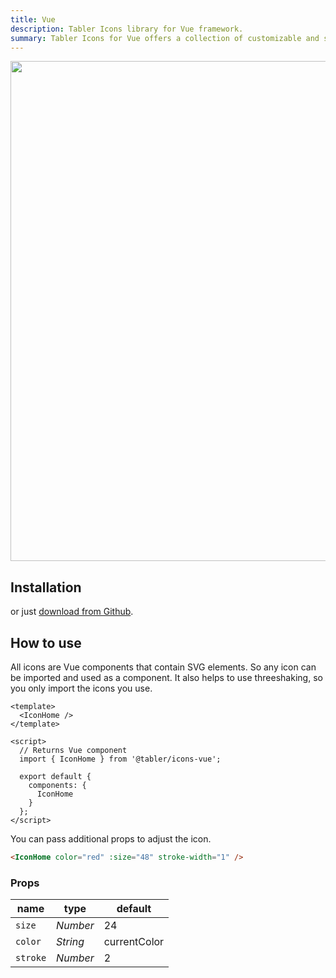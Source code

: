 ```yaml
---
title: Vue
description: Tabler Icons library for Vue framework.
summary: Tabler Icons for Vue offers a collection of customizable and scalable icons designed for use in Vue applications, providing a powerful tool for creating modern and engaging interfaces.
---
```


<img src="/docs/icons/package-vue.png" alt="" width="1400" height="800" />


## Installation

<TabsPackage name="@tabler/icons-vue" />

or just [download from Github](https://github.com/tabler/tabler-icons/releases).

## How to use

All icons are Vue components that contain SVG elements. So any icon can be imported and used as a component. It also helps to use threeshaking, so you only import the icons you use.

```vue
<template>
  <IconHome />
</template>

<script>
  // Returns Vue component
  import { IconHome } from '@tabler/icons-vue';

  export default {
    components: {
      IconHome
    }
  };
</script>
```

You can pass additional props to adjust the icon.

```html
<IconHome color="red" :size="48" stroke-width="1" />
```

### Props

| name          | type     | default      |
| ------------- | -------- | ------------ |
| `size`        | _Number_ | 24           |
| `color`       | _String_ | currentColor |
| `stroke`      | _Number_ | 2            |

